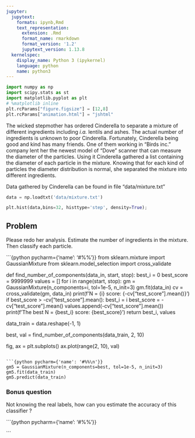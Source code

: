 ```yaml
---
jupyter:
  jupytext:
    formats: ipynb,Rmd
    text_representation:
      extension: .Rmd
      format_name: rmarkdown
      format_version: '1.2'
      jupytext_version: 1.13.8
  kernelspec:
    display_name: Python 3 (ipykernel)
    language: python
    name: python3
---
```


```python
import numpy as np
import scipy.stats as st
import matplotlib.pyplot as plt
# %matplotlib inline
plt.rcParams["figure.figsize"] = [12,8]
plt.rcParams["animation.html"] = "jshtml"
```

The wicked stepmother has ordered Cinderella to separate a mixture of different ingredients including _i.a._ lentils and ashes. The actual number of ingredients is unknown to poor Cinderella. Fortunately, Cinderella being good and kind has many friends. One of them working in "Birds inc." company lent her the newest model of "Dove" scanner that can measure the diameter of the particles. Using it Cinderella gathered a list containing the diameter of each particle in the mixture. Knowing that for each kind of particles the diameter distribution is normal, she separated the mixture into different ingredients.


Data gathered by  Cinderella can be found in file "data/mixture.txt"

```python
data = np.loadtxt('data/mixture.txt')
```

```python
plt.hist(data,bins=32, histtype='step', density=True);
```

<!-- #region tags=["problem"] -->
## Problem
<!-- #endregion -->

<!-- #region tags=["problem"] -->
Please redo her analysis. Estimate the number of ingredients in the mixture. Then classify each particle.
<!-- #endregion -->

```{python pycharm={'name': '#%%\n'}}
from sklearn.mixture import GaussianMixture
from sklearn.model_selection import cross_validate


def find_number_of_components(data_in, start, stop):
    best_i = 0
    best_score = 9999999
    values = []
    for i in range(start, stop):
        gm = GaussianMixture(n_components=i, tol=1e-5, n_init=3)
        gm.fit(data_in)
        cv = cross_validate(gm, data_in)
        print(f'N = {i}  score: {-cv["test_score"].mean()}')
        if best_score > -cv["test_score"].mean():
            best_i = i
            best_score = -cv["test_score"].mean()
        values.append(-cv["test_score"].mean())
    print(f'The best N = {best_i}  score: {best_score}')
    return best_i, values


data_train = data.reshape(-1, 1)

best, val = find_number_of_components(data_train, 2, 10)

fig, ax = plt.subplots()
ax.plot(range(2, 10), val)
```

```{python pycharm={'name': '#%%\n'}}
gm5 = GaussianMixture(n_components=best, tol=1e-5, n_init=3)
gm5.fit(data_train)
gm5.predict(data_train)
```

### Bonus question

<!-- #region tags=["problem"] pycharm={"name": "#%% md\n"} -->
Not knowing the real labels, how can you estimate  the accuracy of this classifier ?
<!-- #endregion -->

```{python pycharm={'name': '#%%\n'}}

```
